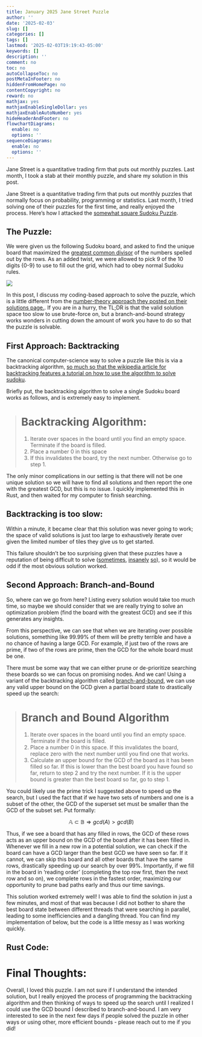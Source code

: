 ```yaml
---
title: January 2025 Jane Street Puzzle
author: ''
date: '2025-02-03'
slug: []
categories: []
tags: []
lastmod: '2025-02-03T19:19:43-05:00'
keywords: []
description: ''
comment: no
toc: no
autoCollapseToc: no
postMetaInFooter: no
hiddenFromHomePage: no
contentCopyright: no
reward: no
mathjax: yes
mathjaxEnableSingleDollar: yes
mathjaxEnableAutoNumber: yes
hideHeaderAndFooter: no
flowchartDiagrams:
  enable: no
  options: ''
sequenceDiagrams:
  enable: no
  options: ''
---
```


Jane Street is a quantitative trading firm that puts out monthly puzzles. Last
month, I took a stab at their monthly puzzle, and share my solution in this post.

<!--more-->

Jane Street is a quantitative trading firm that puts out monthly puzzles that
normally focus on probability, programming or statistics. Last month, I tried
solving one of their puzzles for the first time, and really enjoyed the
process. Here's how I attacked the [somewhat square Sudoku
Puzzle](https://www.janestreet.com/puzzles/somewhat-square-sudoku-index/).

## The Puzzle:

We were given us the following Sudoku board, and asked to find the unique board
that maximized the [greatest common
divisor](https://en.wikipedia.org/wiki/Greatest_common_divisor) of the numbers
spelled out by the rows. As an added twist, we were allowed to pick 9 of the 10
digits \{0-9\} to use to fill out the grid, which had to obey normal Sudoku
rules.

![](jane_street.png)

In this post, I discuss my coding-based approach to solve the puzzle, which is
a little different from the [number-theory approach they posted on their solutions
page.](https://www.janestreet.com/puzzles/somewhat-square-sudoku-solution/). If
you are in a hurry, the TL;DR is that the valid solution space too slow to use
brute-force on, but a branch-and-bound strategy works wonders in cutting down
the amount of work you have to do so that the puzzle is solvable.

## First Approach: Backtracking

The canonical computer-science way to solve a puzzle like this is via a
backtracking algorithm, [so much so that the wikipedia article for backtracking
features a tutorial on how to use the algorithm to solve
sudoku](https://en.wikipedia.org/wiki/Backtracking).

Briefly put, the backtracking algorithm to solve a single Sudoku board works as
follows, and is extremely easy to implement.

> # Backtracking Algorithm:
>
> 1. Iterate over spaces in the board until you find an empty space. Terminate if the board is filled.
> 2. Place a number 0 in this space
> 3. If this invalidates the board, try the next number. Otherwise go to step 1.

The only minor complications in our setting is that there will not be one
unique solution so we will have to find all solutions and then report the one
with the greatest GCD, but this is no issue. I quickly implemented this in
Rust, and then waited for my computer to finish searching.

## Backtracking is too slow:

Within a minute, it became clear that this solution was never going to work;
the space of valid solutions is just too large to exhaustively iterate over
given the limited number of tiles they give us to get started.

This failure shouldn't be too surprising given that these puzzles have a
reputation of being difficult to solve ([sometimes](https://www.janestreet.com/puzzles/turn-based-strategy-game-solution/), [insanely](https://www.janestreet.com/puzzles/the-wright-stuff-solution/)
[so](https://www.janestreet.com/puzzles/games-night-solution/)), so it would be
odd if the most obvious solution worked.

## Second Approach: Branch-and-Bound

So, where can we go from here? Listing every solution would take too much time,
so maybe we should consider that we are really trying to solve an optimization
problem (find the board with the greatest GCD) and see if this generates any
insights.

From this perspective, we can see that when we are iterating over possible
solutions, something like 99.99% of them will be pretty terrible and have a no
chance of having a large GCD. For example, if just two of the rows are prime,
if two of the rows are prime, then the GCD for the whole board must be one.

There must be some way that we can either prune or de-prioritize searching
these boards so we can focus on promising nodes. And we can! Using a variant of
the backtracking algorithm called
[branch-and-bound](https://en.wikipedia.org/wiki/Branch_and_bound), we can use
any valid upper bound on the GCD given a partial board state to drastically
speed up the search:

> # Branch and Bound Algorithm
>
> 1. Iterate over spaces in the board until you find an empty space. Terminate if the board is filled.
> 2. Place a number 0 in this space. If this invalidates the board, replace zero with the next number until you find one that works.
> 3. Calculate an upper bound for the GCD of the board as it has been filled so far. If this is lower than the best board you have found so far, return to step 2 and try the next number. If it is the upper bound is greater than the best board so far, go to step 1.

You could likely use the prime trick I suggested above to speed up the search,
but I used the fact that if we have two sets of numbers and one is a subset of
the other, the GCD of the superset set must be smaller than the GCD of the
subset set. Put formally:

$$\mathbb{A} \subset \mathbb{B} \Rightarrow gcd(A) > gcd(B)$$

Thus, if we see a board that has any filled in rows, the GCD of these rows acts
as an upper bound on the GCD of the board after it has been filled in. Whenever
we fill in a new row in a potential solution, we can check if the board can
have a GCD larger than the best GCD we have seen so far.  If it cannot, we can
skip this board and all other boards that have the same rows, drastically
speeding up our search by over 99%. Importantly, if we fill in the board in
'reading order' (completing the top row first, then the next row and so on), we
complete rows in the fastest order, maximizing our opportunity to prune bad
paths early and thus our time savings.

This solution worked extremely well! I was able to find the solution in just a
few minutes, and most of that was because I did not bother to share the best
board state between different threads that were searching in parallel, leading
to some inefficiencies and a dangling thread. You can find my implementation of
below, but the code is a little messy as I was working quickly.

## Rust Code:

<script src="https://gist.github.com/beniaminogreen/528482be2ced0cb54ee67e012b658d48.js?file=_main.rs(preview)"></script>

# Final Thoughts:

Overall, I loved this puzzle. I am not sure if I understand the intended
solution, but I really enjoyed the process of programming the backtracking
algorithm and then thinking of ways to speed up the search until I realized I
could use the GCD bound I described to branch-and-bound. I am very interested
to see in the next few days if people solved the puzzle in other ways or using
other, more efficient bounds - please reach out to me if you did!
